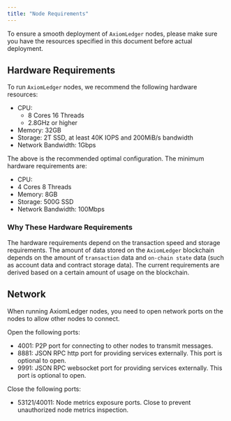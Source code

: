 ```yaml
---
title: "Node Requirements"
---
```


To ensure a smooth deployment of `AxiomLedger` nodes, please make sure you have the resources specified in this document before actual deployment.

## Hardware Requirements

To run `AxiomLedger` nodes, we recommend the following hardware resources:

- CPU:
    - 8 Cores 16 Threads
    - 2.8GHz or higher
- Memory: 32GB
- Storage: 2T SSD, at least 40K IOPS and 200MiB/s bandwidth
- Network Bandwidth: 1Gbps

The above is the recommended optimal configuration. The minimum hardware requirements are:

- CPU:
- 4 Cores 8 Threads
- Memory: 8GB
- Storage: 500G SSD
- Network Bandwidth: 100Mbps

### Why These Hardware Requirements

The hardware requirements depend on the transaction speed and storage requirements. The amount of data stored on the `AxiomLedger` blockchain depends on the amount of `transaction` data and `on-chain state` data (such as account data and contract storage data). The current requirements are derived based on a certain amount of usage on the blockchain.

## Network

When running AxiomLedger nodes, you need to open network ports on the nodes to allow other nodes to connect.

Open the following ports:

- 4001: P2P port for connecting to other nodes to transmit messages.
- 8881: JSON RPC http port for providing services externally. This port is optional to open.
- 9991: JSON RPC websocket port for providing services externally. This port is optional to open.

Close the following ports:

- 53121/40011: Node metrics exposure ports. Close to prevent unauthorized node metrics inspection.